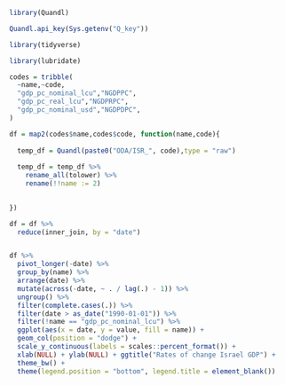
```r

library(Quandl)

Quandl.api_key(Sys.getenv("Q_key"))

library(tidyverse)

library(lubridate)

```


```r

codes = tribble(
  ~name,~code,
  "gdp_pc_nominal_lcu","NGDPPC",
  "gdp_pc_real_lcu","NGDPRPC",
  "gdp_pc_nominal_usd","NGDPDPC",
)

df = map2(codes$name,codes$code, function(name,code){
  
  temp_df = Quandl(paste0("ODA/ISR_", code),type = "raw")
  
  temp_df = temp_df %>% 
    rename_all(tolower) %>% 
    rename(!!name := 2)

  
})

df = df %>% 
  reduce(inner_join, by = "date")



```


```r

df %>% 
  pivot_longer(-date) %>% 
  group_by(name) %>% 
  arrange(date) %>% 
  mutate(across(-date, ~ . / lag(.) - 1)) %>% 
  ungroup() %>% 
  filter(complete.cases(.)) %>% 
  filter(date > as_date("1990-01-01")) %>% 
  filter(!name == "gdp_pc_nominal_lcu") %>% 
  ggplot(aes(x = date, y = value, fill = name)) + 
  geom_col(position = "dodge") + 
  scale_y_continuous(labels = scales::percent_format()) + 
  xlab(NULL) + ylab(NULL) + ggtitle("Rates of change Israel GDP") + 
  theme_bw() + 
  theme(legend.position = "bottom", legend.title = element_blank())


```

